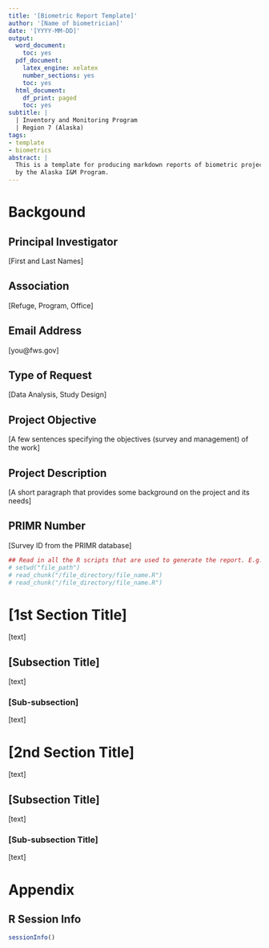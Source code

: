 ```yaml
---
title: '[Biometric Report Template]'
author: '[Name of biometrician]'
date: '[YYYY-MM-DD]'
output:
  word_document:
    toc: yes
  pdf_document:
    latex_engine: xelatex
    number_sections: yes
    toc: yes
  html_document:
    df_print: paged
    toc: yes
subtitle: |
  | Inventory and Monitoring Program
  | Region 7 (Alaska)
tags:
- template
- biometrics
abstract: |
  This is a template for producing markdown reports of biometric projects
  by the Alaska I&M Program.
---
```


\newpage

# Backgound

## Principal Investigator
[First and Last Names]

## Association
[Refuge, Program, Office]

## Email Address
[you@fws.gov]

## Type of Request
[Data Analysis, Study Design]  

## Project Objective
[A few sentences specifying the objectives (survey and management) of the work]

## Project Description
[A short paragraph that provides some background on the project and its needs]

## PRIMR Number
[Survey ID from the PRIMR database]

```r

## Read in all the R scripts that are used to generate the report. E.g.:
# setwd("file_path")
# read_chunk("/file_directory/file_name.R")
# read_chunk("/file_directory/file_name.R")
```

\newpage

# [1st Section Title]

[text]

## [Subsection Title]

[text]

### [Sub-subsection]

[text]

\newpage

# [2nd Section Title]

[text]

## [Subsection Title]

[text]

### [Sub-subsection Title]

[text]

\newpage

# Appendix

## R Session Info
```r
sessionInfo()
```

<!-- # [R script 1] -->
<!--  ```{r foo1.R, eval = FALSE} -->
<!--  ``` -->

<!-- # [R script 2] -->
<!--  ```{r foo2.R, eval = FALSE} -->
<!--  ``` -->

